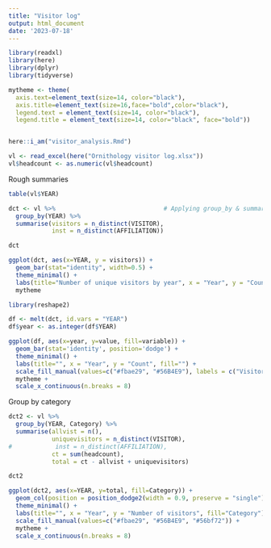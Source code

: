 ```yaml
---
title: "Visitor log"
output: html_document
date: '2023-07-18'
---
```


```r
library(readxl)
library(here)
library(dplyr)
library(tidyverse)

mytheme <- theme(   
  axis.text=element_text(size=14, color="black"),
  axis.title=element_text(size=16,face="bold",color="black"),
  legend.text = element_text(size=14, color="black"),
  legend.title = element_text(size=14, color="black", face="bold"))


here::i_am("visitor_analysis.Rmd")

vl <- read_excel(here("Ornithology visitor log.xlsx"))
vl$headcount <- as.numeric(vl$headcount)
```

Rough summaries

```r
table(vl$YEAR)
```
```r
dct <- vl %>%                              # Applying group_by & summarise
  group_by(YEAR) %>%
  summarise(visitors = n_distinct(VISITOR),
            inst = n_distinct(AFFILIATION))

dct
```
```r
ggplot(dct, aes(x=YEAR, y = visitors)) +
  geom_bar(stat="identity", width=0.5) +
  theme_minimal() +
  labs(title="Number of unique visitors by year", x = "Year", y = "Count") +
  mytheme
```


```r
library(reshape2)

df <- melt(dct, id.vars = "YEAR")
df$year <- as.integer(df$YEAR)

ggplot(df, aes(x=year, y=value, fill=variable)) +
  geom_bar(stat='identity', position='dodge') +
  theme_minimal() +
  labs(title="", x = "Year", y = "Count", fill="") +
  scale_fill_manual(values=c("#fbae29", "#56B4E9"), labels = c("Visitors", "Institutions")) +
  mytheme +
  scale_x_continuous(n.breaks = 8)
```

Group by category

```r
dct2 <- vl %>%                              
  group_by(YEAR, Category) %>%
  summarise(allvist = n(),
            uniquevisitors = n_distinct(VISITOR),
#            inst = n_distinct(AFFILIATION),
            ct = sum(headcount),
            total = ct - allvist + uniquevisitors)

dct2
```

```r
ggplot(dct2, aes(x=YEAR, y=total, fill=Category)) +
  geom_col(position = position_dodge2(width = 0.9, preserve = "single")) + 
  theme_minimal() +
  labs(title="", x = "Year", y = "Number of visitors", fill="Category") +
  scale_fill_manual(values=c("#fbae29", "#56B4E9", "#56bf72")) +
  mytheme +
  scale_x_continuous(n.breaks = 8)
```

